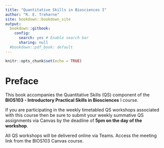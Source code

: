 ```yaml
---
title: "Quantitative Skills in Biosciences I"
author: "R. E. Treharne"
site: bookdown::bookdown_site
output:
  bookdown::gitbook:
    config:
      search: yes # Enable search bar
      sharing: null
  #bookdown::pdf_book: default
---
```



```r
knitr::opts_chunk$set(echo = TRUE)
```
\newpage

# Preface {.unnumbered}

This book accompanies the Quantitative Skills (QS) component of the **BIOS103 - Introductory Practical Skills in Biosciences** I course.

If you are participating in the weekly timetabled QS workshops associated with this course then be sure to submit your weekly summative QS assignments via Canvas by the deadline of **5pm on the day of the workshop**.

All QS workshops will be delivered online via Teams. Access the meeting link from the BIOS103 Canvas course.

